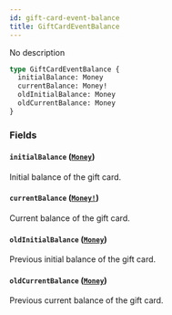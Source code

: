 ```yaml
---
id: gift-card-event-balance
title: GiftCardEventBalance
---
```


No description

```graphql
type GiftCardEventBalance {
  initialBalance: Money
  currentBalance: Money!
  oldInitialBalance: Money
  oldCurrentBalance: Money
}
```

### Fields

#### `initialBalance` ([`Money`](/developer/api-reference/objects/money))

Initial balance of the gift card.

#### `currentBalance` ([`Money!`](/developer/api-reference/objects/money))

Current balance of the gift card.

#### `oldInitialBalance` ([`Money`](/developer/api-reference/objects/money))

Previous initial balance of the gift card.

#### `oldCurrentBalance` ([`Money`](/developer/api-reference/objects/money))

Previous current balance of the gift card.
